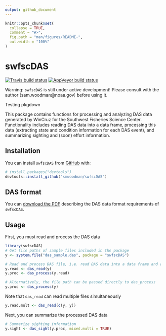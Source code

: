 ```yaml
---
output: github_document
---
```


<!-- README.md is generated from README.Rmd. Please edit that file -->

```r
knitr::opts_chunk$set(
  collapse = TRUE,
  comment = "#>",
  fig.path = "man/figures/README-",
  out.width = "100%"
)
```

# swfscDAS

<!-- badges: start -->
[![Travis build status](https://travis-ci.com/smwoodman/swfscDAS.svg?branch=master)](https://travis-ci.com/smwoodman/swfscDAS)
[![AppVeyor build status](https://ci.appveyor.com/api/projects/status/github/smwoodman/swfscDAS?branch=master&svg=true)](https://ci.appveyor.com/project/smwoodman/swfscDAS)
<!-- badges: end -->

Warning: `swfscDAS` is still under active development! Please consult with the author (sam.woodman@noaa.gov) before using it.

Testing pkgdown

This package contains functions for processing and analyzing DAS data generated by WinCruz for the Southwest Fisheries Science Center. Functionality includes reading DAS data into a data frame, processing this data (extracting state and condition information for each DAS event), and summarizing sighting and (soon) effort information. 

## Installation

You can install `swfscDAS` from [GitHub](https://github.com) with:

``` r
# install.packages("devtools")
devtools::install_github("smwoodman/swfscDAS")
```

## DAS format

You can [download the PDF](https://github.com/smwoodman/swfscDAS/blob/master/inst/DAS_Format.pdf) describing the DAS data format requirements of `swfscDAS`.

## Usage

First, you must read and process the DAS data

```r
library(swfscDAS)
# Get file paths of sample files included in the package
y <- system.file("das_sample.das", package = "swfscDAS")

# Read and process DAS file, i.e. read DAS data into a data frame and add info columns
y.read <- das_read(y)
y.proc <- das_process(y.read)

# Alternatively, the file path can be passed directly to das_process
y.proc <- das_process(y)
```

Note that `das_read` can read multiple files simultaneously

```r
y.read.mult <- das_read(c(y, y))
```

Next, you can summarize the processed DAS data

```r
# Summarize sighting information
y.sight <- das_sight(y.proc, mixed.multi = TRUE)
```
